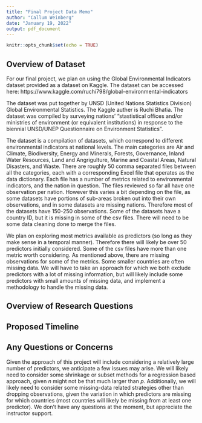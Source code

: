 ```yaml
---
title: "Final Project Data Memo"
author: "Callum Weinberg"
date: "January 19, 2022"
output: pdf_document
---
```


```r
knitr::opts_chunk$set(echo = TRUE)
```

## Overview of Dataset

For our final project, we plan on using the Global Environmental Indicators dataset provided as a dataset on Kaggle. The dataset can be accessed here: https://www.kaggle.com/ruchi798/global-environmental-indicators

The dataset was put together by UNSD (United Nations Statistics Division) Global Environmental Statistics. The Kaggle auther is Ruchi Bhatia. The dataset was compiled by surveying nations' "stastistical offices and/or ministries of environment (or equivalent institutions) in response to the biennial UNSD/UNEP Questionnaire on Environment Statistics".

The dataset is a compilation of datasets, which correspond to different environmental indicators at national levels. The main categories are Air and Climate, Biodiversity, Energy and Minerals, Forests, Governance, Inland Water Resources, Land and Angrigulture, Marine and Coastal Areas, Natural Disasters, and Waste. There are roughly 50 comma separated files between all the categories, each with a corresponding Excel file that operates as the data dictionary. Each file has a number of metrics related to environmental indicators, and the nation in question. The files reviewed so far all have one observation per nation. However this varies a bit depending on the file, as some datasets have portions of sub-areas broken out into their own observations, and in some datasets are missing nations. Therefore most of the datasets have 150-250 observations. Some of the datasets have a country ID, but it is missing in some of the csv files. There will need to be some data cleaning done to merge the files.

We plan on exploring most metrics available as predictors (so long as they make sense in a temporal manner). Therefore there will likely be over 50 predictors initially considered. Some of the csv files have more than one metric worth considering. As mentioned above, there are missing observations for some of the metrics. Some smaller countries are often missing data. We will have to take an approach for which we both exclude predictors with a lot of missing information, but will likely include some predictors with small amounts of missing data, and implement a methodology to handle the missing data.

## Overview of Research Questions

## Proposed Timeline

## Any Questions or Concerns

Given the approach of this project will include considering a relatively large number of predictors, we anticipate a few issues may arise. We will likely need to consider some shrinkage or subset methods for a regression based approach, given $n$ might not be that much larger than $p$. Additionally, we will likely need to consider some missing-data related strategies other than dropping observations, given the variation in which predictors are missing for which countries (most countries will likely be missing from at least one predictor). We don't have any questions at the moment, but appreciate the instructor support.

